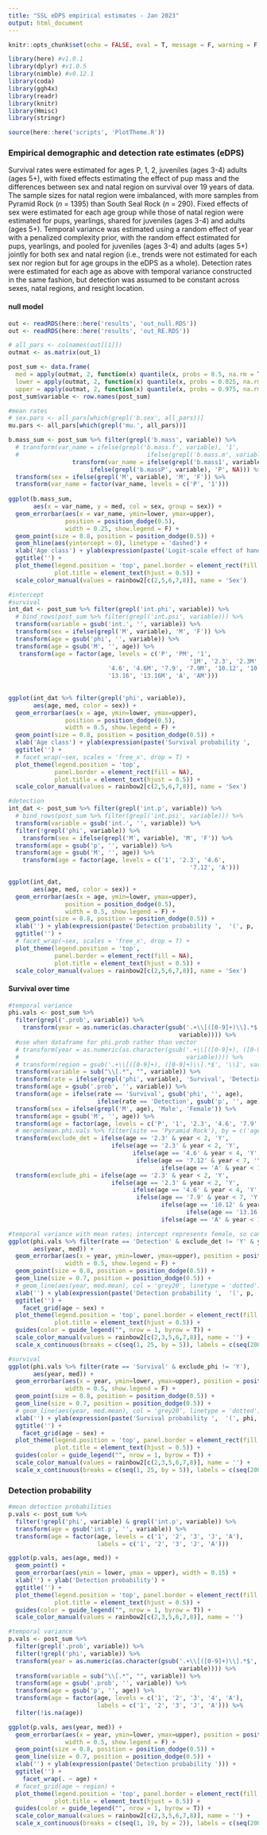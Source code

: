 ```yaml
---
title: "SSL eDPS empirical estimates - Jan 2023"
output: html_document
---
```


```r

knitr::opts_chunk$set(echo = FALSE, eval = T, message = F, warning = F, fig.align = 'center')

library(here) #v1.0.1
library(dplyr) #v1.0.5
library(nimble) #v0.12.1
library(coda)
library(ggh4x)
library(readr)
library(knitr)
library(Hmisc)
library(stringr)

source(here::here('scripts', 'PlotTheme.R'))

```

### Empirical demographic and detection rate estimates (eDPS)  

Survival rates were estimated for ages P, 1, 2, juveniles (ages 3-4) adults (ages 5+), with fixed effects estimating the effect of pup mass and the differences between sex and natal region on survival over 19 years of data. The sample sizes for natal region were imbalanced, with more samples from Pyramid Rock (*n* = 1395) than South Seal Rock (*n* = 290). Fixed effects of sex were estimated for each age group while those of natal region were estimated for pups, yearlings, shared for juveniles (ages 3-4) and adults (ages 5+). Temporal variance was estimated using a random effect of year with a penalized complexity prior, with the random effect estimated for pups, yearlings, and pooled for juveniles (ages 3-4) and adults (ages 5+) jointly for both sex and natal region (i.e., trends were not estimated for each sex nor region but for age groups in the eDPS as a whole). Detection rates were estimated for each age as above with temporal variance constructed in the same fashion, but detection was assumed to be constant across sexes, natal regions, and resight location.  

#### null model
```r

out <- readRDS(here::here('results', 'out_null.RDS'))
out <- readRDS(here::here('results', 'out_RE.RDS'))

# all_pars <- colnames(out[[1]])
outmat <- as.matrix(out_1)

post_sum <- data.frame(
  med = apply(outmat, 2, function(x) quantile(x, probs = 0.5, na.rm = T, names = F)),
  lower = apply(outmat, 2, function(x) quantile(x, probs = 0.025, na.rm = T, names = F)),
  upper = apply(outmat, 2, function(x) quantile(x, probs = 0.975, na.rm = T, names = F)))
post_sum$variable <- row.names(post_sum)

#mean rates
# sex.pars <- all_pars[which(grepl('b.sex', all_pars))]
mu.pars <- all_pars[which(grepl('mu.', all_pars))]

b.mass_sum <- post_sum %>% filter(grepl('b.mass', variable)) %>%
  # transform(var_name = ifelse(grepl('b.mass.f', variable), '1', 
  #                                    ifelse(grepl('b.mass.m', variable), '1M',
                  transform(var_name = ifelse(grepl('b.mass1', variable), '1', 
                       ifelse(grepl('b.massP', variable), 'P', NA))) %>%
  transform(sex = ifelse(grepl('M', variable), 'M', 'F')) %>%
  transform(var_name = factor(var_name, levels = c('P', '1'))) 
  
ggplot(b.mass_sum,
       aes(x = var_name, y = med, col = sex, group = sex)) +
  geom_errorbar(aes(x = var_name, ymin=lower, ymax=upper),
                position = position_dodge(0.5),
                width = 0.25, show.legend = F) +
  geom_point(size = 0.8, position = position_dodge(0.5)) +
  geom_hline(aes(yintercept = 0), linetype = 'dashed') +
  xlab('Age class') + ylab(expression(paste('Logit-scale effect of handling mass'))) +
  ggtitle('') +
  plot_theme(legend.position = 'top', panel.border = element_rect(fill = NA),
             plot.title = element_text(hjust = 0.5)) +
  scale_color_manual(values = rainbow2[c(2,5,6,7,8)], name = 'Sex')

#intercept
#survival
int_dat <- post_sum %>% filter(grepl('int.phi', variable)) %>%
  # bind_rows(post_sum %>% filter(grepl('int.psi', variable))) %>%
  transform(variable = gsub('int.', '', variable)) %>%
  transform(sex = ifelse(grepl('M', variable), 'M', 'F')) %>%
  transform(age = gsub('phi', '', variable)) %>%
  transform(age = gsub('M', '', age)) %>%
   transform(age = factor(age, levels = c('P', 'PM', '1', 
                                                   '1M', '2.3', '2.3M',
                            '4.6', '4.6M', '7.9', '7.9M', '10.12', '10.12M',
                            '13.16', '13.16M', 'A', 'AM'))) 
  
  
ggplot(int_dat %>% filter(grepl('phi', variable)),
       aes(age, med, color = sex)) +
  geom_errorbar(aes(x = age, ymin=lower, ymax=upper),
                position = position_dodge(0.5),
                width = 0.5, show.legend = F) +
  geom_point(size = 0.8, position = position_dodge(0.5)) +
  xlab('Age class') + ylab(expression(paste('Survival probability ',  '(', phi, ')'))) +
  ggtitle('') +
  # facet_wrap(~sex, scales = 'free_x', drop = T) +
  plot_theme(legend.position = 'top', 
             panel.border = element_rect(fill = NA),
             plot.title = element_text(hjust = 0.5)) +
  scale_color_manual(values = rainbow2[c(2,5,6,7,8)], name = 'Sex')

#detection
int_dat <- post_sum %>% filter(grepl('int.p', variable)) %>%
  # bind_rows(post_sum %>% filter(grepl('int.psi', variable))) %>%
  transform(variable = gsub('int.', '', variable)) %>%
  filter(!grepl('phi', variable)) %>%
    transform(sex = ifelse(grepl('M', variable), 'M', 'F')) %>%
  transform(age = gsub('p', '', variable)) %>%
  transform(age = gsub('M', '', age)) %>%
    transform(age = factor(age, levels = c('1', '2.3', '4.6',  
                                                   '7.12', 'A'))) 

ggplot(int_dat,
       aes(age, med, color = sex)) +
  geom_errorbar(aes(x = age, ymin=lower, ymax=upper),
                position = position_dodge(0.5),
                width = 0.5, show.legend = F) +
  geom_point(size = 0.8, position = position_dodge(0.5)) +
  xlab('') + ylab(expression(paste('Detection probability ',  '(', p, ')'))) +
  ggtitle('') +
  # facet_wrap(~sex, scales = 'free_x', drop = T) +
  plot_theme(legend.position = 'top', 
             panel.border = element_rect(fill = NA),
             plot.title = element_text(hjust = 0.5)) +
  scale_color_manual(values = rainbow2[c(2,5,6,7,8)], name = 'Sex')


```


#### Survival over time

```r


#temporal variance
phi.vals <- post_sum %>%
  filter(grepl('.prob', variable)) %>%
    transform(year = as.numeric(as.character(gsub('.+\\[([0-9]+)\\].*$', '\\1',
                                                variable)))) %>%
  #use when dataframe for phi.prob rather than vector
  # transform(year = as.numeric(as.character(gsub('.+\\[([0-9]+), ([0-9]+)\\].*$', '\\2', 
  #                                               variable)))) %>% 
  # transform(region = gsub('.+\\[([0-9]+), ([0-9]+)\\].*$', '\\1', variable)) %>%
  transform(variable = sub("\\[.*", "", variable)) %>%
  transform(rate = ifelse(grepl('phi', variable), 'Survival', 'Detection')) %>%
  transform(age = gsub('.prob', '', variable)) %>%
  transform(age = ifelse(rate == 'Survival', gsub('phi', '', age), 
                         ifelse(rate == 'Detection', gsub('p', '', age), NA))) %>%
  transform(sex = ifelse(grepl('M', age), 'Male', 'Female')) %>%
  transform(age = gsub('M', '', age)) %>%
  transform(age = factor(age, levels = c('P', '1', '2.3', '4.6', '7.9', '10.12', '13.16', '7.12', 'A'))) %>%
  # merge(mean.phi.vals %>% filter(site == 'Pyramid Rock'), by = c('age'), suffixes = c('', '.mean'))
  transform(exclude_det = ifelse(age == '2.3' & year < 2, 'Y',
                             ifelse(age == '2.3' & year < 2, 'Y',
                                   ifelse(age == '4.6' & year < 4, 'Y',
                                    ifelse(age == '7.12' & year < 7, 'Y',
                                           ifelse(age == 'A' & year < 13, 'Y', 'N')))))) %>%
  transform(exclude_phi = ifelse(age == '2.3' & year < 2, 'Y',
                             ifelse(age == '2.3' & year < 2, 'Y',
                                   ifelse(age == '4.6' & year < 4, 'Y',
                                    ifelse(age == '7.9' & year < 7, 'Y',
                                           ifelse(age == '10.12' & year < 10, 'Y',
                                                  ifelse(age == '13.16' & year < 13, 'Y',
                                           ifelse(age == 'A' & year < 16, 'Y', 'N'))))))))

#temporal variance with mean rates; intercept represents female, so can't show males
ggplot(phi.vals %>% filter(rate == 'Detection' & exclude_det != 'Y' & year != 20),
       aes(year, med)) +
  geom_errorbar(aes(x = year, ymin=lower, ymax=upper), position = position_dodge(0.5),
                width = 0.5, show.legend = F) +
  geom_point(size = 0.8, position = position_dodge(0.5)) +
  geom_line(size = 0.7, position = position_dodge(0.5)) +
  # geom_line(aes(year, med.mean), col = 'grey20', linetype = 'dotted') +
  xlab('') + ylab(expression(paste('Detection probability ',  '(', p, ')'))) +
  ggtitle('') +
    facet_grid(age ~ sex) +
  plot_theme(legend.position = 'top', panel.border = element_rect(fill = NA),
             plot.title = element_text(hjust = 0.5)) +
  guides(color = guide_legend("", nrow = 1, byrow = T)) +
  scale_color_manual(values = rainbow2[c(2,3,5,6,7,8)], name = '') +
  scale_x_continuous(breaks = c(seq(1, 25, by = 5)), labels = c(seq(2001, (2001+n_occasions-1), by = 5)))

#survival
ggplot(phi.vals %>% filter(rate == 'Survival' & exclude_phi != 'Y'),
       aes(year, med)) +
  geom_errorbar(aes(x = year, ymin=lower, ymax=upper), position = position_dodge(0.5),
                width = 0.5, show.legend = F) +
  geom_point(size = 0.8, position = position_dodge(0.5)) +
  geom_line(size = 0.7, position = position_dodge(0.5)) +
  # geom_line(aes(year, med.mean), col = 'grey20', linetype = 'dotted') +
  xlab('') + ylab(expression(paste('Survival probability ',  '(', phi, ')'))) +
  ggtitle('') +
    facet_grid(age ~ sex) +
  plot_theme(legend.position = 'top', panel.border = element_rect(fill = NA),
             plot.title = element_text(hjust = 0.5)) +
  guides(color = guide_legend("", nrow = 1, byrow = T)) +
  scale_color_manual(values = rainbow2[c(2,3,5,6,7,8)], name = '') +
  scale_x_continuous(breaks = c(seq(1, 25, by = 5)), labels = c(seq(2000, (2000+n_occasions-1), by = 5)))


```

### Detection probability
```r

#mean detection probabilities
p.vals <- post_sum %>%
  filter(!grepl('phi', variable) & grepl('int.p', variable)) %>%
  transform(age = gsub('int.p', '', variable)) %>%
  transform(age = factor(age, levels = c('1', '2', '3', 'J', 'A'),
                         labels = c('1', '2', '3', 'J', 'A')))

ggplot(p.vals, aes(age, med)) +
  geom_point() +
  geom_errorbar(aes(ymin = lower, ymax = upper), width = 0.15) +
  xlab('') + ylab('Detection probability') +
  ggtitle('') +
  plot_theme(legend.position = 'top', panel.border = element_rect(fill = NA),
             plot.title = element_text(hjust = 0.5)) +
  guides(color = guide_legend("", nrow = 1, byrow = T)) +
  scale_color_manual(values = rainbow2[c(2,3,5,6,7,8)], name = '') 

#temporal variance
p.vals <- post_sum %>%
  filter(grepl('.prob', variable)) %>%
  filter(!grepl('phi', variable)) %>%
  transform(year = as.numeric(as.character(gsub('.+\\[([0-9]+)\\].*$', '\\1', 
                                                variable)))) %>%
  transform(variable = sub("\\[.*", "", variable)) %>%
  transform(age = gsub('.prob', '', variable)) %>%
  transform(age = gsub('p', '', age)) %>%
  transform(age = factor(age, levels = c('1', '2', '3', '4', 'A'),
                         labels = c('1', '2', '3', 'J', 'A'))) %>%
  filter(!is.na(age))

ggplot(p.vals, aes(year, med)) +
  geom_errorbar(aes(x = year, ymin=lower, ymax=upper), position = position_dodge(0.5), 
                width = 0.5, show.legend = F) +
  geom_point(size = 0.8, position = position_dodge(0.5)) + 
  geom_line(size = 0.7, position = position_dodge(0.5)) +
  xlab('') + ylab(expression(paste('Detection probability '))) +
  ggtitle('') +
    facet_wrap(. ~ age) +
  # facet_grid(age ~ region) +
  plot_theme(legend.position = 'top', panel.border = element_rect(fill = NA),
             plot.title = element_text(hjust = 0.5)) +
  guides(color = guide_legend("", nrow = 1, byrow = T)) +
  scale_color_manual(values = rainbow2[c(2,3,5,6,7,8)], name = '') +
  scale_x_continuous(breaks = c(seq(1, 19, by = 2)), labels = c(seq(2001, 2019, by = 2)))

```

